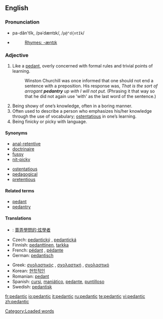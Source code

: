 {{was wotd|2006|March|31}}
==English==

===Pronunciation===
*pa-dăn'tĭk, /pəˈdæntɪk/, /<tt>p@"d{ntIk</tt>/
*{{audio|en-us-pedantic.ogg|Audio (US)}}
*:[[Rhymes:English:-æntɪk|Rhymes: -æntɪk]]

===Adjective===
{{en-adj-more}}

# Like a [[pedant]], overly concerned with formal rules and trivial points of learning.
#: Winston Churchill was once informed that one should not end a sentence with a preposition.  His response was, ''That is the sort of arrogant '''pedantry''' up with I will not put.'' (Phrasing it that way so that he did not again use 'with' as the last word of the sentence.)
# Being showy of one’s knowledge, often in a boring manner.
# Often used to describe a person who emphasizes his/her knowledge through the use of vocabulary; [[ostentatious]] in one’s learning.
# Being finicky or picky with language.

====Synonyms====
{{top}}
*[[anal-retentive]]
*[[doctrinaire]]
*[[fussy]]
*[[nit-picky]]
{{mid}}
*[[ostentatious]]
*[[pedagogical]]
*[[pretentious]]
{{bottom}}

====Related terms====
*[[pedant]]
*[[pedantry]]

====Translations====
{{top}}
*{{ttbc|Chinese}}: [[賣弄學問的;炫學者]]
*Czech: [[pedantický]] {{m}}, [[pedantická]] {{f}}
*Finnish: [[pedanttinen]], [[tarkka]]
*French: [[pédant]] {{m}}, [[pédante]] {{f}}
*German: [[pedantisch]]
{{mid}}
*Greek: [[σχολαστικός]] {{m}}, [[σχολαστική]] {{f}}, [[σχολαστικό]] {{n}}
*Korean: [[현학적인]]
*Romanian: [[pedant]]
*Spanish: [[cursi]], [[maniático]], [[pedante]], [[puntilloso]]
*Swedish: [[pedantisk]]
{{bottom}}

[[Category:Loaded words]]

[[fr:pedantic]]
[[io:pedantic]]
[[it:pedantic]]
[[ru:pedantic]]
[[te:pedantic]]
[[vi:pedantic]]
[[zh:pedantic]]